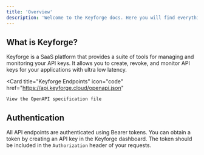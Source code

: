 ```yaml
---
title: 'Overview'
description: 'Welcome to the Keyforge docs. Here you will find everything you need to know to get started using Keyforge.'
---
```


## What is Keyforge?
Keyforge is a SaaS platform that provides a suite of tools for managing and monitoring your API keys. It allows you to create, revoke, and monitor API keys for your applications with ultra low latency.

<Card
    title="Keyforge Endpoints"
    icon="code"
    href="https://api.keyforge.cloud/openapi.json"
>
    View the OpenAPI specification file
</Card>

## Authentication

All API endpoints are authenticated using Bearer tokens. You can obtain a token by creating an API key in the Keyforge dashboard. The token should be included in the `Authorization` header of your requests.
